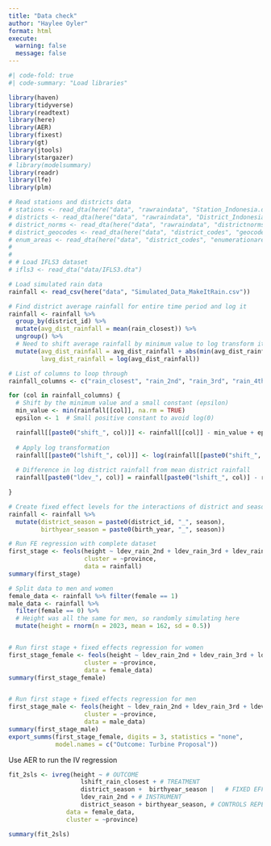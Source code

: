 ```yaml
---
title: "Data check"
author: "Haylee Oyler"
format: html
execute:
  warning: false
  message: false
---
```


```r
#| code-fold: true
#| code-summary: "Load libraries"

library(haven)
library(tidyverse)
library(readtext)
library(here)
library(AER)
library(fixest)
library(gt)
library(jtools)
library(stargazer)
# library(modelsummary)
library(readr)
library(lfe)    
library(plm)    
```

```r
# Read stations and districts data
# stations <- read_dta(here("data", "rawraindata", "Station_Indonesia.dta"))
# districts <- read_dta(here("data", "rawraindata", "District_Indonesia.dta"))
# district_norms <- read_dta(here("data", "rawraindata", "districtnorms_nobirthyear.dta"))
# district_geocodes <- read_dta(here("data", "district_codes", "geocodes_distr.dta"))
# enum_areas <- read_dta(here("data", "district_codes", "enumerationareas", "enumerationareas93_99.dta"))
# 
# 
# # Load IFLS3 dataset
# ifls3 <- read_dta("data/IFLS3.dta")

# Load simulated rain data
rainfall <- read_csv(here("data", "Simulated_Data_MakeItRain.csv"))

```





```r
# Find district average rainfall for entire time period and log it
rainfall <- rainfall %>%
  group_by(district_id) %>% 
  mutate(avg_dist_rainfall = mean(rain_closest)) %>% 
  ungroup() %>% 
  # Need to shift average rainfall by minimum value to log transform it 
  mutate(avg_dist_rainfall = avg_dist_rainfall + abs(min(avg_dist_rainfall)) + 1,
         lavg_dist_rainfall = log(avg_dist_rainfall))

```

```r
# List of columns to loop through
rainfall_columns <- c("rain_closest", "rain_2nd", "rain_3rd", "rain_4th", "rain_5th")

for (col in rainfall_columns) {
  # Shift by the minimum value and a small constant (epsilon)
  min_value <- min(rainfall[[col]], na.rm = TRUE) 
  epsilon <- 1  # Small positive constant to avoid log(0)

  rainfall[[paste0("shift_", col)]] <- rainfall[[col]] - min_value + epsilon
  
  # Apply log transformation
  rainfall[[paste0("lshift_", col)]] <- log(rainfall[[paste0("shift_", col)]])
  
  # Difference in log district rainfall from mean district rainfall
  rainfall[paste0("ldev_", col)] = rainfall[paste0("lshift_", col)] - rainfall['lavg_dist_rainfall']

}

```

```r
# Create fixed effect levels for the interactions of district and season, and year and season
rainfall <- rainfall %>%
  mutate(district_season = paste0(district_id, "_", season),
         birthyear_season = paste0(birth_year, "_", season))

# Run FE regression with complete dataset
first_stage <- feols(height ~ ldev_rain_2nd + ldev_rain_3rd + ldev_rain_4th + ldev_rain_5th | district_season + birthyear_season,
                     cluster = ~province, 
                     data = rainfall)
summary(first_stage)

```


```r
# Split data to men and women
female_data <- rainfall %>% filter(female == 1)
male_data <- rainfall %>% 
  filter(female == 0) %>% 
  # Height was all the same for men, so randomly simulating here
  mutate(height = rnorm(n = 2023, mean = 162, sd = 0.5))


# Run first stage + fixed effects regression for women
first_stage_female <- feols(height ~ ldev_rain_2nd + ldev_rain_3rd + ldev_rain_4th + ldev_rain_5th | district_season + birthyear_season,
                     cluster = ~province, 
                     data = female_data)
summary(first_stage_female)


# Run first stage + fixed effects regression for men
first_stage_male <- feols(height ~ ldev_rain_2nd + ldev_rain_3rd + ldev_rain_4th + ldev_rain_5th | district_season + birthyear_season,
                     cluster = ~province, 
                     data = male_data)
summary(first_stage_male)
export_summs(first_stage_female, digits = 3, statistics = "none",
             model.names = c("Outcome: Turbine Proposal"))

```


Use AER to run the IV regression
```r

fit_2sls <- ivreg(height ~ # OUTCOME
                    lshift_rain_closest + # TREATMENT 
                    district_season +  birthyear_season |   # FIXED EFFECT 
                    ldev_rain_2nd + # INSTRUMENT
                    district_season + birthyear_season, # CONTROLS REPEATED..., 
                data = female_data, 
                cluster = ~province)

summary(fit_2sls)

```











